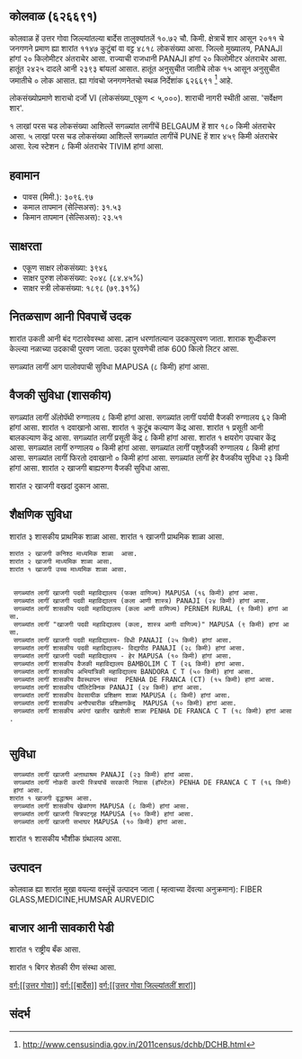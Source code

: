 {{माहितीचौकट भारतीय न्यायक्षेत्र
|प्रकार=शार
|जनगणना २०११_स्थलनिर्देशांक=626691
|स्थानीक_नांव=कोलवाळ
|तालुका_नांव=बार्देस
|जिल्लो_नांव=उत्तर गोवा
|राज्य_नांव =गोवा
|विभाग=
|जिल्लो =[[उत्तर गोवा]]
|तालुका_नांवे =[[बार्देस]]
|लागींचें शार=[[BELGAUM]]
|अक्षांश=
|रेखांश=
|शोधक_स्थान =right
|क्षेत्रफळ_एकूण=10.72
|दर्या सपाटी पसून उंची=
|लोकसंख्या_एकूण=4818
|लोकसंख्या_वर्स=2011
|लोकसंख्या_घनत्व=449
|लोकसंख्या_पुरूश=2425
|लोकसंख्या_स्त्री=2393
|लिंग_गुणोत्तर=986
|अधिकृत_भाशा=[[कोंकणी, मराठी]]
}}

== कोलवाळ (६२६६९१) ==

कोलवाळ हें उत्तर गोवा जिल्ल्यांतल्या बार्देस तालुक्यांतलें १०.७२ चौ. किमी. क्षेत्राचें शार आसून २०११ चे जनगणने प्रमाण ह्या शारांत ११४७ कुटुंबां वा वट्ट ४८१८ लोकसंख्या आसा. जिल्लो मुख्यालय, PANAJI हांगां २० किलोमीटर अंतराचेर आसा. राज्याची राजधानी PANAJI हांगां २० किलोमीटर अंतराचेर आसा.   हातूंत २४२५ दादले आनी २३९३ बांयलां आसात. हातूंत अनुसुचीत जातीचे लोक १५ आसून अनुसुचीत जमातीचे ० लोक आसात. ह्या गांवचो जनगणनेतचो स्थळ निर्देशांक ६२६६९१  <ref>http://www.censusindia.gov.in/2011census/dchb/DCHB.html</ref> आहे.

लोकसंख्योप्रमाणे शाराचो दर्जो VI (लोकसंख्या_एकूण < ५,०००).
शाराची नागरी स्थीती आसा. 'सर्वेक्षण शार'.

१  लाखां परस चड लोकसंख्या आशिल्लें सगळ्यांत लागींचें BELGAUM हें शार १८० किमी अंतराचेर आसा. ५  लाखां परस चड लोकसंख्या आशिल्लें सगळ्यांत लागींचें PUNE हें शार ४५९ किमी अंतराचेर आसा. रेल्व स्टेशन ८ किमी अंतराचेर TIVIM हांगां आसा.


== हवामान ==  
* पावस (मिमी.): ३०९६.९७ 
* कमाल तापमान (सेल्सिअस): ३१.५३
* किमान तापमान (सेल्सिअस): २३.५१


== साक्षरता ==  
* एकूण साक्षर लोकसंख्या: ३९४६
* साक्षर पुरुश लोकसंख्या: २०४८ (८४.४५%)
* साक्षर स्त्री लोकसंख्या: १८९८ (७९.३१%)


== नितळसाण आनी पिवपाचें उदक ==  
शारांत उकती आनी बंद गटारवेवस्था आसा.
ल्हान धरणांतल्यान उदकापुरवण जाता. शाराक शुध्दीकरण केल्ल्या नळाच्या उदकाची पुरवण जाता. उदका पुरवणेची तांक 600 किलो लिटर आसा.

सगळ्यांत लागीं आग पालोवपाची सुविधा MAPUSA (८ किमी) हांगां आसा.


== वैजकी सुविधा (शासकीय) ==
सगळ्यांत लागीं अ‍ॅलोपॅथी रुग्णालय ८ किमी हांगां आसा.
सगळ्यांत लागीं पर्यायी वैजकी रुग्णालय ६२ किमी हांगां आसा.
﻿शारांत १ दवाखानो आसा.
﻿शारांत १ कुटूंब कल्याण केंद्र आसा.
﻿शारांत १ प्रसूती आनी बालकल्याण केंद्र आसा.
सगळ्यांत लागीं प्रसूती केंद्र ८ किमी हांगां आसा.
﻿शारांत १ क्षयरोग उपचार केंद्र  आसा.
सगळ्यांत लागीं रुग्णालय ० किमी हांगां आसा.
सगळ्यांत लागीं पशुवैजकी रुग्णालय  ८ किमी हांगां आसा.
सगळ्यांत लागीं फिरतो दवाखानो ० किमी हांगां आसा.
सगळ्यांत लागीं हेर वैजकीय सुविधा २३ किमी हांगां आसा.
शारांत २ खाजगी बाह्यरुग्ण वैजकी सुविधा आसा.


शारांत २ खाजगी वखदां दुकान आसा.


== शैक्षणिक सुविधा ==
शारांत ३ शासकीय प्राथमिक शाळा आसा. ﻿शारांत १ खाजगी प्राथमिक शाळा आसा. 
 शारांत २ खाजगी कनिश्ठ माध्यमिक शाळा  आसा.  
 शारांत २ खाजगी माध्यमिक शाळा आसा.  
 ﻿शारांत १ खाजगी उच्च माध्यमिक शाळा आसा.  
   
   
  सगळ्यांत लागीं खाजगी पदवी महाविद्यालय (फक्त वाणिज्य) MAPUSA (१६ किमी) हांगां आसा.
  सगळ्यांत लागीं खाजगी पदवी महाविद्यालय (कला आणी शास्त्र) PANAJI (२४ किमी) हांगां आसा.
  सगळ्यांत लागीं शासकीय पदवी महाविद्यालय (कला आणी वाणिज्य) PERNEM RURAL (९ किमी) हांगां आसा.
  सगळ्यांत लागीं "खाजगी पदवी महाविद्यालय (कला, शास्त्र आणी वाणिज्य)" MAPUSA (९ किमी) हांगां आसा.
  सगळ्यांत लागीं खाजगी पदवी महाविद्यालय- विधी PANAJI (२५ किमी) हांगां आसा.
  सगळ्यांत लागीं शासकीय पदवी महाविद्यालय- विद्यापीठ PANAJI (२८ किमी) हांगां आसा.
  सगळ्यांत लागीं खाजगी पदवी महाविद्यालय - हेर MAPUSA (१० किमी) हांगां आसा.
  सगळ्यांत लागीं शासकीय वैजकी महाविद्यालय BAMBOLIM C T (२६ किमी) हांगां आसा.
  सगळ्यांत लागीं शासकीय अभियांत्रिकी महाविद्यालय BANDORA C T (५० किमी) हांगां आसा.
  सगळ्यांत लागीं शासकीय वैवस्थापन संस्था  PENHA DE FRANCA (CT) (१५ किमी) हांगां आसा.
  सगळ्यांत लागीं शासकीय पॉलिटेक्निक PANAJI (२४ किमी) हांगां आसा.
  सगळ्यांत लागीं शासकीय वेवसायीक प्रशिक्षण शाळा MAPUSA (८ किमी) हांगां आसा.
  सगळ्यांत लागीं शासकीय अनौपचारीक प्रशिक्षणकेंद्र  MAPUSA (१० किमी) हांगां आसा.
  सगळ्यांत लागीं शासकीय अपंगां खातीर खाशेली शाळा PENHA DE FRANCA C T (१८ किमी) हांगां आसा.
   


== सुविधा ==
  सगळ्यांत लागीं खाजगी अऩाथाश्रम PANAJI (२३ किमी) हांगां आसा.
  सगळ्यांत लागीं नोकरी करपी स्त्रियांचें सरकारी निवास (हॉस्टेल) PENHA DE FRANCA C T (१६ किमी) हांगां आसा.
 ﻿शारांत १ खाजगी वृद्धाश्रम आसा.  
  सगळ्यांत लागीं शासकीय खेळांगण MAPUSA (८ किमी) हांगां आसा.
  सगळ्यांत लागीं खाजगी चित्रपटगृह MAPUSA (१० किमी) हांगां आसा.
  सगळ्यांत लागीं खाजगी सभाघर MAPUSA (१० किमी) हांगां आसा.
﻿शारांत १ शासकीय भौशीक ग्रंथालय  आसा.   


== उत्पादन ==
कोलवाळ ह्या शारांत मुखा वयल्या वस्तूंचें उत्पादन जाता ( म्हत्वाच्या देंवत्या अनुक्रमान): FIBER GLASS,MEDICINE,HUMSAR AURVEDIC


== बाजार आनी सावकारी पेडी  ==
﻿शारांत १ राष्ट्रीय बँक आसा.



﻿शारांत १ बिगर शेतकी रीण संस्था आसा.



[[वर्ग:[[उत्तर गोवा]]]]
[[वर्ग:[[बार्देस]]]]
[[वर्ग:[[उत्तर गोवा जिल्ल्यांतलीं शारां]]]]


== संदर्भ ==
 


